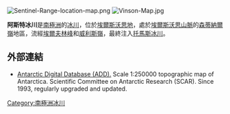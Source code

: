 [[Image:Sentinel-Range-location-map.png|thumb]]
[[Image:Vinson-Map.jpg|thumb]]

{{coord|78|35|S|85|0|W|type:glacier_region:AQ_source:GNIS|display=title}}

'''阿斯特冰川'''是[[南極洲|南極洲]]的[[冰川|冰川]]，位於[[埃爾斯沃思地|埃爾斯沃思地]]，處於[[埃爾斯沃思山脈|埃爾斯沃思山脈]]的[[森蒂納爾嶺|森蒂納爾嶺]]地區，流經[[埃爾夫林峰|埃爾夫林峰]]和[[威利斯嶺|威利斯嶺]]，最終注入[[托馬斯冰川|托馬斯冰川]]。

==外部連結==
* [http://www.add.scar.org Antarctic Digital Database (ADD).] {{Wayback|url=http://www.add.scar.org/ |date=20170305000653 }} Scale 1:250000 topographic map of Antarctica. Scientific Committee on Antarctic Research (SCAR). Since 1993, regularly upgraded and updated.

{{DEFAULTSORT:Aster Glacier}}
[[Category:南極洲冰川|Category:南極洲冰川]]


{{EllsworthLand-geo-stub}}